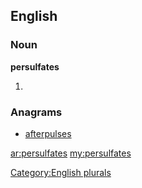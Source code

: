 ==English==

===Noun===
'''persulfates'''

# {{plural of|[[persulfate]]}}

===Anagrams===
* [[afterpulses#English|afterpulses]]

[[Category:English plurals]]

[[ar:persulfates]]
[[my:persulfates]]